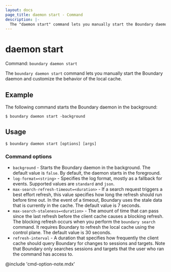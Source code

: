 ```yaml
---
layout: docs
page_title: daemon start - Command
description: |-
  The "daemon start" command lets you manually start the Boundary daemon and customize the behavior of the local cache.
---
```


# daemon start

Command: `boundary daemon start`

The `boundary daemon start` command lets you manually start the Boundary daemon and customize the behavior of the local cache.

## Example

The following command starts the Boundary daemon in the background:

```shell-session
$ boundary daemon start -background
```

## Usage

<CodeBlockConfig hideClipboard>

```shell-session
$ boundary daemon start [options] [args]
```

</CodeBlockConfig>

### Command options

- `background` - Starts the Boundary daemon in the background.
The default value is `false`.
By default, the daemon starts in the foreground.
- `log-format=<string>` - Specifies the log format, mostly as a fallback for events.
Supported values are `standard` and `json`.
- `max-search-refresh-timeout=<duration>` - If a search request triggers a best effort refresh, this value specifies how long the refresh should run before time out.
In the event of a timeout, Boundary uses the stale data that is currently in the cache.
The default value is 7 seconds.
- `max-search-staleness=<duration>` - The amount of time that can pass since the last refresh before the client cache causes a blocking refresh.
The blocking refresh occurs when you perform the `boundary search` command.
It requires Boundary to refresh the local cache using the control plane.
The default value is 30 seconds.
- `refresh-interval` - A duration that specifies how frequently the client cache should query Boundary for changes to sessions and targets.
Note that Boundary only searches sessions and targets that the user who ran the command has access to.

@include 'cmd-option-note.mdx'
